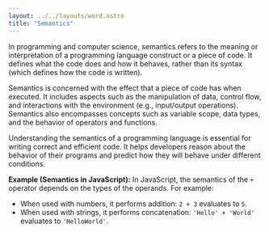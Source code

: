 ```yaml
---
layout: ../../layouts/word.astro
title: "Semantics"
---
```

In programming and computer science, semantics refers to the meaning or interpretation of a programming language construct or a piece of code. It defines what the code does and how it behaves, rather than its syntax (which defines how the code is written).

Semantics is concerned with the effect that a piece of code has when executed. It includes aspects such as the manipulation of data, control flow, and interactions with the environment (e.g., input/output operations). Semantics also encompasses concepts such as variable scope, data types, and the behavior of operators and functions.

Understanding the semantics of a programming language is essential for writing correct and efficient code. It helps developers reason about the behavior of their programs and predict how they will behave under different conditions.

**Example (Semantics in JavaScript):**
In JavaScript, the semantics of the `+` operator depends on the types of the operands. For example:
- When used with numbers, it performs addition: `2 + 3` evaluates to `5`.
- When used with strings, it performs concatenation: `'Hello' + 'World'` evaluates to `'HelloWorld'`.